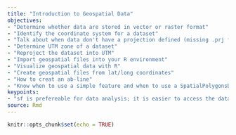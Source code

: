 ```yaml
---
title: "Introduction to Geospatial Data"
objectives:
- "Determine whether data are stored in vector or raster format"
- "Identify the coordinate system for a dataset"
- "Talk about when data don't have a projection defined (missing .prj file)"
- "Determine UTM zone of a dataset" 
- "Reproject the dataset into UTM"
- "Import geospatial files into your R environment"
- "Visualize geospatial data with R"
- "Create geospatial files from lat/long coordinates"
- "How to creat an ab-line"
- "Know when to use a simple feature and when to use a SpatialPolygonsDataFrame"
keypoints:
- "sf is prefereable for data analysis; it is easier to access the dataframe"
source: Rmd
---
```


```r
knitr::opts_chunk$set(echo = TRUE)
```

